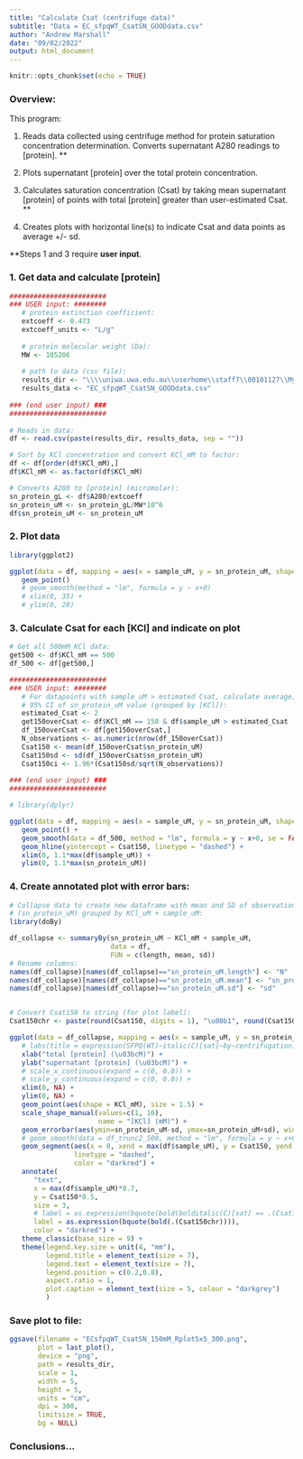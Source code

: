 ```yaml
---
title: "Calculate Csat (centrifuge data)"
subtitle: "Data = EC_sfpqWT_CsatSN_GOODdata.csv"
author: "Andrew Marshall"
date: "09/02/2022"
output: html_document
---
```


```r
knitr::opts_chunk$set(echo = TRUE)
```

### Overview:

This program:

1. Reads data collected using centrifuge method for protein saturation 
concentration determination. Converts supernatant A280 readings to [protein]. **

2. Plots supernatant [protein] over the total protein concentration.

3. Calculates saturation concentration (Csat) by taking mean supernatant [protein] 
of points with total [protein] greater than user-estimated Csat. **

4. Creates plots with horizontal line(s) to indicate Csat and data points as 
average +/- sd.


\*\*Steps 1 and 3 require **user input**. 

### 1. Get data and calculate [protein]

```r
########################
### USER input: ########
   # protein extinction coefficient:
   extcoeff <- 0.473
   extcoeff_units <- "L/g"
   
   # protein molecular weight (Da):
   MW <- 105206
   
   # path to data (csv file):
   results_dir <- "\\\\uniwa.uwa.edu.au\\userhome\\staff7\\00101127\\My Documents\\LLPS results\\centrifuge_assays\\"
   results_data <- "EC_sfpqWT_CsatSN_GOODdata.csv"
   
### (end user input) ###
########################
   
# Reads in data: 
df <- read.csv(paste(results_dir, results_data, sep = ""))

# Sort by KCl concentration and convert KCl_mM to factor:
df <- df[order(df$KCl_mM),]
df$KCl_mM <- as.factor(df$KCl_mM)

# Converts A280 to [protein] (micromolar):
sn_protein_gL <- df$A280/extcoeff
sn_protein_uM <- sn_protein_gL/MW*10^6
df$sn_protein_uM <- sn_protein_uM

```

### 2. Plot data
```r
library(ggplot2)

ggplot(data = df, mapping = aes(x = sample_uM, y = sn_protein_uM, shape = KCl_mM)) +
   geom_point()
   # geom_smooth(method = "lm", formula = y ~ x+0) 
   # xlim(0, 35) +
   # ylim(0, 28)

```

### 3. Calculate Csat for each [KCl] and indicate on plot
```r
# Get all 500mM KCl data:
get500 <- df$KCl_mM == 500
df_500 <- df[get500,]

########################
### USER input: ########
   # For datapoints with sample_uM > estimated Csat, calculate average, SD and
   # 95% CI of sn_protein_uM value (grouped by [KCl]):
   estimated_Csat <- 2
   get150overCsat <- df$KCl_mM == 150 & df$sample_uM > estimated_Csat
   df_150overCsat <- df[get150overCsat,]
   N_observations <- as.numeric(nrow(df_150overCsat))
   Csat150 <- mean(df_150overCsat$sn_protein_uM)
   Csat150sd <- sd(df_150overCsat$sn_protein_uM)
   Csat150ci <- 1.96*(Csat150sd/sqrt(N_observations))
   
### (end user input) ###
########################

# library(dplyr)

ggplot(data = df, mapping = aes(x = sample_uM, y = sn_protein_uM, shape = KCl_mM)) +
   geom_point() +
   geom_smooth(data = df_500, method = "lm", formula = y ~ x+0, se = FALSE) +
   geom_hline(yintercept = Csat150, linetype = "dashed") +
   xlim(0, 1.1*max(df$sample_uM)) +
   ylim(0, 1.1*max(sn_protein_uM))

```

### 4. Create annotated plot with error bars: 
```r
# Collapse data to create new dataframe with mean and SD of observations
# (sn_protein_uM) grouped by KCl_uM + sample_uM:
library(doBy)

df_collapse <- summaryBy(sn_protein_uM ~ KCl_mM + sample_uM, 
                         data = df, 
                         FUN = c(length, mean, sd))
# Rename columns:
names(df_collapse)[names(df_collapse)=="sn_protein_uM.length"] <- "N"
names(df_collapse)[names(df_collapse)=="sn_protein_uM.mean"] <- "sn_protein_uM"
names(df_collapse)[names(df_collapse)=="sn_protein_uM.sd"] <- "sd"


# Convert Csat150 to string (for plot label):
Csat150chr <- paste(round(Csat150, digits = 1), "\u00b1", round(Csat150ci, digits = 1), "\u03bcM")

ggplot(data = df_collapse, mapping = aes(x = sample_uM, y = sn_protein_uM, group = KCl_mM)) +
   # labs(title = expression(SFPQ(WT)~italic(C)[sat]~by~centrifugation), caption = "Error bars are SD (n = 3). Csat uncertainty expressed as 95% CI.") +
   xlab("total [protein] (\u03bcM)") +
   ylab("supernatant [protein] (\u03bcM)") +
   # scale_x_continuous(expand = c(0, 0.0)) + 
   # scale_y_continuous(expand = c(0, 0.0)) +
   xlim(0, NA) +
   ylim(0, NA) +
   geom_point(aes(shape = KCl_mM), size = 1.5) +
   scale_shape_manual(values=c(1, 16),
                      name = "[KCl] (mM)") +
   geom_errorbar(aes(ymin=sn_protein_uM-sd, ymax=sn_protein_uM+sd), width=max(df$sample_uM*0.04)) +
   # geom_smooth(data = df_trunc2_500, method = "lm", formula = y ~ x+0, se = FALSE, colour = "black", size = 0.5) +
   geom_segment(aes(x = 0, xend = max(df$sample_uM), y = Csat150, yend = Csat150),
                linetype = "dashed",
                color = "darkred") +
   annotate(
      "text",
      x = max(df$sample_uM)*0.7,
      y = Csat150*0.5,
      size = 3,
      # label = as.expression(bquote(bold(bolditalic(C)[sat] == .(Csat150chr))))) +
      label = as.expression(bquote(bold(.(Csat150chr)))),
      color = "darkred") +
   theme_classic(base_size = 9) +
   theme(legend.key.size = unit(4, "mm"),
         legend.title = element_text(size = 7),
         legend.text = element_text(size = 7),
         legend.position = c(0.2,0.8),
         aspect.ratio = 1,
         plot.caption = element_text(size = 5, colour = "darkgrey")
         )
```



### Save plot to file:
```r
ggsave(filename = "ECsfpqWT_CsatSN_150mM_Rplot5x5_300.png", 
       plot = last_plot(), 
       device = "png", 
       path = results_dir, 
       scale = 1,
       width = 5,
       height = 5,
       units = "cm",
       dpi = 300,
       limitsize = TRUE,
       bg = NULL)
```



### Conclusions...

